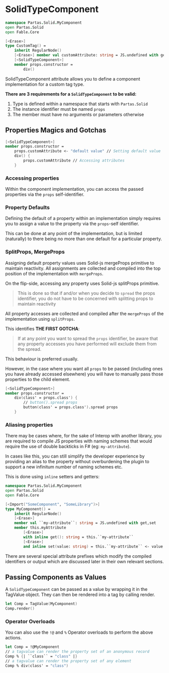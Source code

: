 # SolidTypeComponent

```fsharp "Partas.Solid" "props"
namespace Partas.Solid.MyComponent
open Partas.Solid
open Fable.Core

[<Erase>]
type CustomTag() =
    inherit RegularNode()
    [<Erase>] member val customAttribute: string = JS.undefined with get,set
    [<SolidTypeComponent>]
    member props.constructor =
        div()
```

SolidTypeComponent attribute allows you to define a component implementation for a custom tag type.

**There are 3 requirements for a `SolidTypeComponent` to be valid:**
1. Type is defined within a namespace that starts with `Partas.Solid`
2. The instance identifier must be named `props`
3. The member must have no arguments or parameters otherwise

## Properties Magics and Gotchas

```fsharp
[<SolidTypeComponent>]
member props.constructor =
    props.customAttribute <- "default value" // Setting default value
    div() {
        props.customAttribute // Accessing attributes
    }
```

### Accessing properties

Within the component implementation, you can access the passed properties via the `props` self-identifier.

### Property Defaults

Defining the default of a property within an implementation simply requires you to assign a value to the property via the `props`-self identifier.

This can be done at any point of the implementation, but is limited (naturally) to there being no more than one default for a particular property.

### SplitProps, MergeProps

Assigning default property values uses Solid-js mergeProps primitive to maintain reactivity. All assignments are collected and compiled into the top position of the implementation with `mergeProps`.

On the flip-side, accessing any property uses Solid-js splitProps primitive.

> This is done so that if and/or when you decide to `spread` the props identifier, you do not have to be concerned with splitting props to maintain reactivity

All property accesses are collected and compiled after the `mergeProps` of the implementation using `splitProps`.

This identifies **THE FIRST GOTCHA**:

> If at any point you want to spread the `props` identifier, be aware that any property accesses you have performed will exclude them from the spread.

This behaviour is preferred usually.

However, in the case where you want all `props` to be passed (including ones you have already accessed elsewhere) you will have to manually pass those properties to the child element.

```fsharp
[<SolidTypeComponent>]
member props.constructor =
    div(class' = props.class') {
        // button().spread props
        button(class' = props.class').spread props
    }
```

### Aliasing properties

There may be cases where, for the sake of Interop with another library, you are required to compile JS properties with naming schemes that would require the use of double backticks in F# (eg: `my-attribute`).

In cases like this, you can still simplify the developer experience by providing an alias to the property without overburdening the plugin to support a new infinitum number of naming schemes etc.

This is done using `inline` setters and getters:

```fsharp "inline"
namespace Partas.Solid.MyComponent
open Partas.Solid
open Fable.Core

[<Import("SomeComponent", "SomeLibrary")>]
type MyComponent() =
    inherit RegularNode()
    [<Erase>]
    member val ``my-attribute``: string = JS.undefined with get,set
    member this.myAttribute
        [<Erase>]
        with inline get(): string = this.``my-attribute``
        [<Erase>]
        and inline set(value: string) = this.``my-attribute`` <- value
```

There are several special attribute prefixes which modify the compiled identifiers or output which are discussed later in their own relevant sections.

## Passing Components as Values

A `SolidTypeComponent` can be passed as a value by wrapping it in the TagValue object. They can then be rendered into a tag by calling render.

```fsharp
let Comp = TagValue(MyComponent)
Comp.render()
```

### Operator Overloads

You can also use the `!@` and `%` Operator overloads to perform the above actions.

```fsharp
let Comp = !@MyComponent
// a tagvalue can render the property set of an anonymous record
Comp % {| ``class`` = "class" |}
// a tagvalue can render the property set of any element
Comp % div(class' = "class")
```
